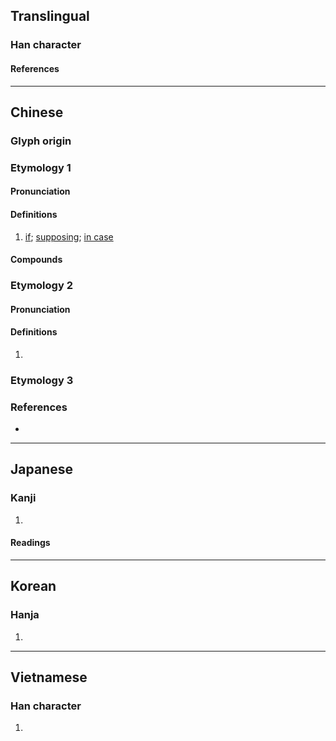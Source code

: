 {{character info}}
==Translingual==

===Han character===
{{Han char|rn=9|rad=人|as=08|sn=10|four=29227|canj=OFBR|ids=⿰亻尚 <small>(GTV)</small>,⿰亻尙 <small>(JK)</small>}}

====References====
{{Han ref|kx=0108.030|dkj=00774|dj=0229.140|hdz=10177.010|uh=5018}}

----

==Chinese==
{{zh-forms}}

===Glyph origin===
{{Han etym}}

===Etymology 1===

====Pronunciation====
{{zh-pron
|m=tǎng
|c=tong2
|h=pfs=
|md=
|mn=thóng
|mn-t=tang2
|w=
|mc=y
|oc=y
|cat=part
}}

====Definitions====
{{zh-hanzi}}

# [[if]]; [[supposing]]; [[in case]]

====Compounds====
{{zh-der|倘使|倘有|倘若|倘或|倘然|倘來之物|迷離倘恍}}

===Etymology 2===

====Pronunciation====
{{zh-pron
|m=cháng
|c=soeng4
|mn=xm,qz:siông/zz:siâng
|cat=
}}

====Definitions====
{{zh-hanzi}}

# {{zh-only used in|倘佯}}

===Etymology 3===
{{zh-see|通|v|{{q|Min Nan}} can; may}}

===References===
* {{R:yue:Hanzi}}

----

==Japanese==

===Kanji===
{{ja-kanji|grade=|rs=人08}}

# {{rfdef|ja|sort=人08}}

====Readings====
{{ja-readings
|kanon=しょう, とう
|kun=も-し, たちもとほる
}}

----

==Korean==

===Hanja===
{{ko-hanja|당}}

# {{rfdef|ko|sort=人08}}

----

==Vietnamese==

===Han character===
{{vi-readings|reading=[[thảng]], [[thẳng]], [[người]], [[thoáng]], [[thoảng]], [[thằng]], [[thoang]], [[thoắng]]|rs=人08}}

# {{rfdef|vi|sort=人08}}